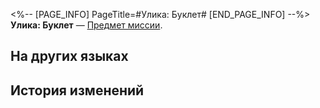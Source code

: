 <%-- [PAGE_INFO]
PageTitle=#Улика: Буклет#
[END_PAGE_INFO] --%>
{{Предмет Инфобокс
|id          = 140328
|Изображение = Предмет Улика- Буклет.png
|Тип         = Предмет миссии
|Инвентарь   = Миссии
|Редкость    = 3
|Эффект      = 
|Описание    = Буклет, который Адлер просматривал перед исчезновением. В нём описывается жизнь некоторых членов Общества гениев. Можно найти кое-какую интересную информацию.
}}
'''Улика: Буклет''' — [[Предмет миссии]].

==На других языках==
{{На других языках
|en   = Clue: Booklet
|zhs  = 线索信息·附录小册子
|zht  = 線索資訊•附錄小冊子
|ja   = 手がかり・付録の冊子
|ko   = 단서 정보•부록 수첩
|es   = Pista: Cuaderno
|fr   = Indice&nbsp;: Carnet
|ru   = Улика: Буклет
|th   = เบาะแส: หนังสือเล่มเล็ก
|vi   = Thông Tin Mấu Chốt - Sổ Tay Phụ Lục
|de   = Hinweis: Broschüre
|id   = Petunjuk: Buklet
|pt   = Pista: Livreto
}}

==История изменений==
{{История изменений|3.5}}